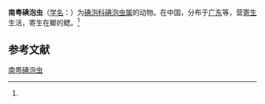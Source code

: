 {{Speciesbox
| name = 南粤碘泡虫
| status = 
| status_system = 
| image = 
| genus = Myxobolus
| species = nanyuensis
| authority = (Chen, 1998)<ref name='id9525'>{{cite web| url =http://www.bioinfo.cn/db05/BjdwSpecies.php?action=view&id=9525| title =南粤碘泡虫| work =《中国动物物种编目数据库》| publisher =中国科学院微生物研究所| author =中国科学院动物研究所| accessdate =2009-04-16| deadurl =yes| archiveurl =https://web.archive.org/web/20160305024914/http://www.bioinfo.cn/db05/BjdwSpecies.php?action=view&id=9525| archivedate =2016-03-05}}</ref>
}}

'''南粤碘泡虫'''（[[学名|学名]]：{{lang|la|''Myxobolus nanyuensis''}}）为[[碘泡科|碘泡科]][[碘泡虫属|碘泡虫属]]的动物。在中国，分布于[[广东|广东]]等，营[[寄生|寄生]]生活，寄生在鲫的鳃。<ref name='id9525'/>

== 参考文献 ==
{{reflist}}

{{Wikispecies|Myxobolus nanyuensis}}

[[Category:碘泡虫属|南粤碘泡虫]]


{{Cnidarian-stub}}